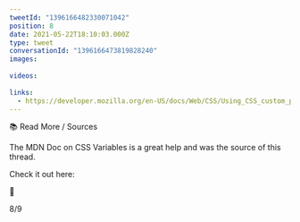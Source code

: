 ```yaml
---
tweetId: "1396166482330071042"
position: 8
date: 2021-05-22T18:10:03.000Z
type: tweet
conversationId: "1396166473819828240"
images:
  
videos:
  
links:
  - https://developer.mozilla.org/en-US/docs/Web/CSS/Using_CSS_custom_properties
---
```

📚 Read More / Sources

The MDN Doc on CSS Variables is a great help and was the source of this thread.

Check it out here:

🔗 

8/9
